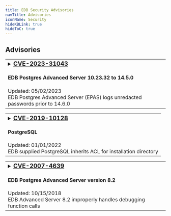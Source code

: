 ```yaml
---
title: EDB Security Advisories
navTitle: Advisories
iconName: Security
hideKBLink: true
hideToC: true
---
```


## Advisories

<table class="table table-bordered overflow-hidden"><tr><td>
<details><summary><h3 style="display:inline"><a href="cve202331043">CVE-2023-31043</a></h3><h4>EDB Postgres Advanced Server 10.23.32 to 14.5.0</h4>
Updated: 05/02/2023<br/>
EDB Postgres Advanced Server (EPAS) logs unredacted passwords prior to 14.6.0
<br/></summary>
<hr/>
<em>Summary:</em> EDB Postgres Advanced Server (EPAS) before 14.6.0 logs unredacted passwords in situations where optional parameters are used with CREATE/ALTER USER/GROUP/ROLE, and redacting was configured with edb_filter_log.redact_password_commands. The fixed versions are 10.23.33, 11.18.29, 12.13.17, 13.9.13, and 14.6.0.
<a href="cve202331043">Read More...</a>
</details></td></tr></table>

<table class="table table-bordered overflow-hidden"><tr><td>
<details><summary><h3 style="display:inline"><a href="cve201910128">CVE-2019-10128</a></h3><h4>PostgreSQL</h4>
Updated: 01/01/2022<br/>
EDB supplied PostgreSQL inherits ACL for installation directory
<br/></summary>
<hr/>
<em>Summary:</em> A vulnerability was found in PostgreSQL versions 11.x prior to 11.3. The Windows installer for EDB-supplied PostgreSQL does not lock down the ACL of the binary installation directory or the ACL of the data directory; it keeps the inherited ACL. In the default configuration, this allows a local attacker to read arbitrary data directory files, essentially bypassing database-imposed read access limitations. In plausible non-default configurations, an attacker having both an unprivileged Windows account and an unprivileged PostgreSQL account can cause the PostgreSQL service account to execute arbitrary code.
<h5><a href="cve201910128">Read More...</a></h5>
</details></td></tr></table>

<table class="table table-bordered overflow-hidden"><tr><td>
<details><summary><h3 style="display:inline"><a href="cve20074639">CVE-2007-4639</a></h3><h4>EDB Postgres Advanced Server version 8.2</h4>
Updated: 10/15/2018<br/>
EDB Advanced Server 8.2 improperly handles debugging function calls
<br/></summary>
<hr/>
<em>Summary:</em> EDB Postgres Advanced Server 8.2 does not properly handle certain debugging function calls that occur before a call to <code>pldbg_create_listener</code>, which allows remote authenticated users to cause a denial of service (daemon crash) and possibly execute arbitrary code via a SELECT statement that invokes a <code>pldbg_</code> function, as demonstrated by (1) <code>pldbg_get_stack</code> and (2) <code>pldbg_abort_target</code>, which triggers use of an uninitialized pointer.
<h5><a href="cve20074639">Read More...</a></h5>
</details></td></tr></table>

